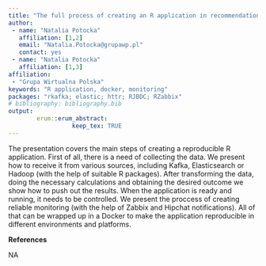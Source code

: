 ```yaml
---
title: "The full process of creating an R application in recommendation systems: from Dockerfile to Zabbix monitoring"
author:
 - name: "Natalia Potocka"
   affiliation: [1,2]
   email: "Natalia.Potocka@grupawp.pl"
   contact: yes
 - name: "Natalia Potocka"
   affiliation: [1,3]
affiliation:
 - "Grupa Wirtualna Polska"
keywords: "R application, docker, monitoring"
packages: "rkafka; elastic; httr; RJBDC; RZabbix"
# bibliography: bibliography.bib
output:  
        erum::erum_abstract:
                  keep_tex: TRUE
---
```


The presentation covers the main steps of creating a reproducible R
application. First of all, there is a need of collecting the data. We
present how to receive it from various sources, including Kafka,
Elasticsearch or Hadoop (with the help of suitable R packages). After
transforming the data, doing the necessary calculations and obtaining
the desired outcome we show how to push out the results. When the
application is ready and running, it needs to be controlled. We present
the proccess of creating reliable monitoring (with the help of Zabbix
and Hipchat notifications). All of that can be wrapped up in a Docker to
make the application reproducible in different environments and
platforms.

**References**

NA
